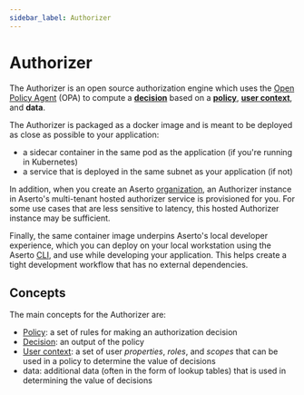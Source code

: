 ```yaml
---
sidebar_label: Authorizer
---
```


# Authorizer

The Authorizer is an open source authorization engine which uses the
[Open Policy Agent](https://www.openpolicyagent.org) (OPA) to
compute a [**decision**](/docs/overview/policy#decision) based on a [**policy**](/docs/overview/policy),
[**user context**](/docs/overview/policy#user-context), and **data**.

The Authorizer is packaged as a docker image and is meant to be deployed as close as possible
to your application:

- a sidecar container in the same pod as the application (if you're running in Kubernetes)
- a service that is deployed in the same subnet as your application (if not)

In addition, when you create an Aserto [organization](/docs/overview/organization), an Authorizer instance
in Aserto's multi-tenant hosted authorizer service is provisioned for you. For some use cases that are
less sensitive to latency, this hosted Authorizer instance may be sufficient.

Finally, the same container image underpins Aserto's local developer experience, which you can
deploy on your local workstation using the Aserto [CLI](/docs/command-line-interface/introduction), and
use while developing your application. This helps create a tight development workflow that has no
external dependencies.

## Concepts

The main concepts for the Authorizer are:

- [Policy](/docs/overview/policy): a set of rules for making an authorization decision
- [Decision](/docs/overview/policy#decision): an output of the policy
- [User context](/docs/overview/policy#user-context): a set of user _properties_, _roles_, and _scopes_ that can be used in a policy to determine the value of decisions
- data: additional data (often in the form of lookup tables) that is used in determining the value of decisions
